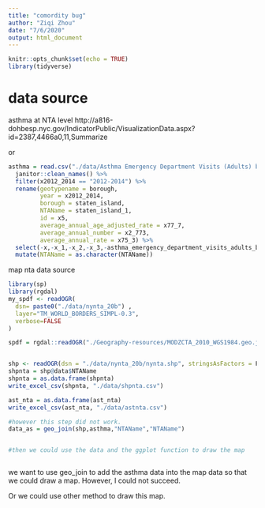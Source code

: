 ```yaml
---
title: "comordity bug"
author: "Ziqi Zhou"
date: "7/6/2020"
output: html_document
---
```


```r
knitr::opts_chunk$set(echo = TRUE)
library(tidyverse)
```

# data source
asthma at NTA level
http://a816-dohbesp.nyc.gov/IndicatorPublic/VisualizationData.aspx?id=2387,4466a0,11,Summarize

or
```r
asthma = read.csv("./data/Asthma Emergency Department Visits (Adults) by NTA.csv",skip = 12) %>% 
  janitor::clean_names() %>% 
  filter(x2012_2014 == "2012-2014") %>% 
  rename(geotypename = borough,
         year = x2012_2014,
         borough = staten_island,
         NTAName = staten_island_1,
         id = x5,
         average_annual_age_adjusted_rate = x77_7,
         average_annual_number = x2_773,
         average_annual_rate = x75_3) %>% 
  select(-x,-x_1,-x_2,-x_3,-asthma_emergency_department_visits_adults_by_nta) %>% 
  mutate(NTAName = as.character(NTAName))
```


map nta data source


```r
library(sp)
library(rgdal)
my_spdf <- readOGR( 
  dsn= paste0("./data/nynta_20b") , 
  layer="TM_WORLD_BORDERS_SIMPL-0.3",
  verbose=FALSE
)

spdf = rgdal::readOGR("./Geography-resources/MODZCTA_2010_WGS1984.geo.json")


shp <- readOGR(dsn = "./data/nynta_20b/nynta.shp", stringsAsFactors = F)
shpnta = shp@data$NTAName
shpnta = as.data.frame(shpnta)
write_excel_csv(shpnta, "./data/shpnta.csv")

ast_nta = as.data.frame(ast_nta)
write_excel_csv(ast_nta, "./data/astnta.csv")

#however this step did not work.
data_as = geo_join(shp,asthma,"NTAName","NTAName")


#then we could use the data and the ggplot function to draw the map



```

we want to use geo_join to add the asthma data into the map data so that we could draw a map. However, I could not succeed.

Or we could use other method to draw this map.
